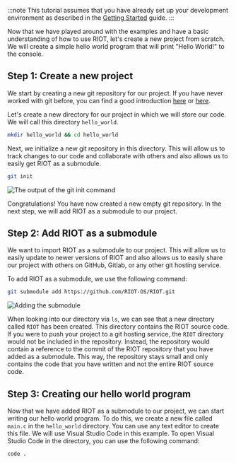 :::note
This tutorial assumes that you have already set up your development environment
as described in the [Getting Started](/getting-started/installing/) guide.
:::

Now that we have played around with the examples and have a basic understanding of how to use RIOT, let's create a new project from scratch. We will create a simple hello world program that will print "Hello World!" to the console.

## Step 1: Create a new project

We start by creating a new git repository for our project. If you have never worked with git before, you can find a good introduction [here](https://git-scm.com/book/en/v2/Getting-Started-About-Version-Control) or [here](https://docs.github.com/en/get-started/getting-started-with-git/set-up-git).

Let's create a new directory for our project in which we will store our code. We will call this directory `hello_world`.

```bash
mkdir hello_world && cd hello_world
```

Next, we initialize a new git repository in this directory. This will allow us to track changes to our code and collaborate with others and also allows us to easily get RIOT as a submodule.

```bash
git init
```

![The output of the git init command](img/gitsetup/01_empty_git.png)

Congratulations! You have now created a new empty git repository. In the next step, we will add RIOT as a submodule to our project.

## Step 2: Add RIOT as a submodule

We want to import RIOT as a submodule to our project. This will allow us to easily update to newer versions of RIOT and also allows us to easily share our project with others on GitHub, Gitlab, or any other git hosting service.

To add RIOT as a submodule, we use the following command:

```bash
git submodule add https://github.com/RIOT-OS/RIOT.git
```

![Adding the submodule](img/gitsetup/02_riot_submodule.png)

When looking into our directory via `ls`, we can see that a new directory called `RIOT` has been created. This directory contains the RIOT source code. If you were to push your project to a git hosting service, the `RIOT` directory would not be included in the repository. Instead, the repository would contain a reference to the commit of the RIOT repository that you have added as a submodule. This way, the repository stays small and only contains the code that you have written and not the entire RIOT source code.

## Step 3: Creating our hello world program

Now that we have added RIOT as a submodule to our project, we can start writing our hello world program. To do this, we create a new file called `main.c` in the `hello_world` directory. You can use any text editor to create this file. We will use Visual Studio Code in this example. To open Visual Studio Code in the directory, you can use the following command:

```bash
code .
```
